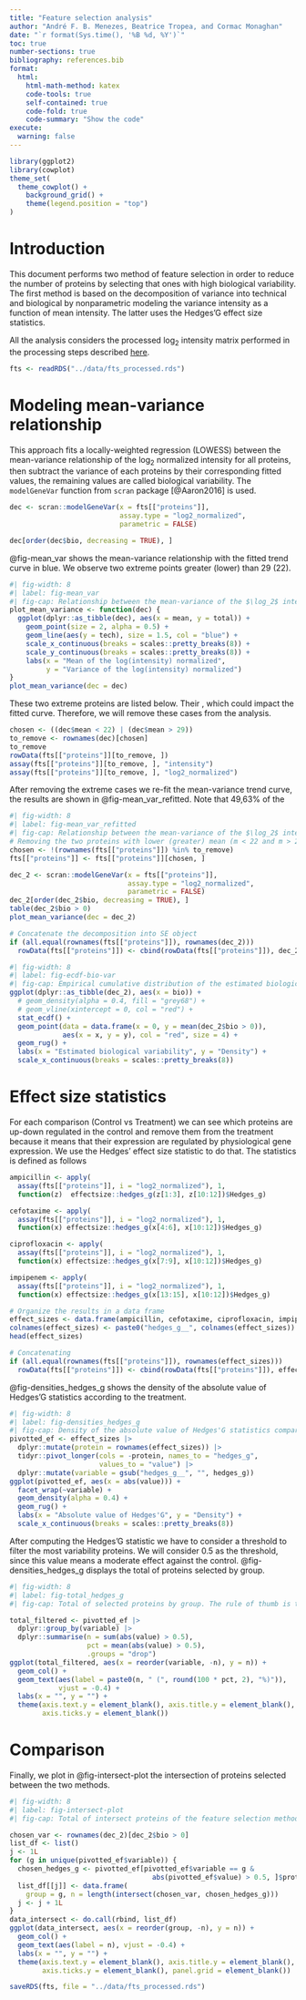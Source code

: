 ```yaml
---
title: "Feature selection analysis"
author: "André F. B. Menezes, Beatrice Tropea, and Cormac Monaghan"
date: "`r format(Sys.time(), '%B %d, %Y')`"
toc: true
number-sections: true
bibliography: references.bib
format:
  html:
    html-math-method: katex
    code-tools: true
    self-contained: true
    code-fold: true
    code-summary: "Show the code"
execute:
  warning: false
---
```


```r
library(ggplot2)
library(cowplot)
theme_set(
  theme_cowplot() +
    background_grid() +
    theme(legend.position = "top")
)
```


# Introduction {#sec-intro}

This document performs two method of feature selection in order to reduce the
number of proteins by selecting that ones with high biological variability.
The first method is based on the decomposition of variance into technical and
biological by nonparametric modeling the variance intensity as a function of
mean intensity. The latter uses the Hedges'G effect size statistics.

All the analysis considers the processed $\log_2$ intensity matrix performed
in the processing steps described [here](processing/processing_steps.html).

```r
fts <- readRDS("../data/fts_processed.rds")
```


# Modeling mean-variance relationship {#sec-mean_variance}

This approach fits a locally-weighted regression (LOWESS) between the
mean-variance relationship of the $\log_2$ normalized intensity for all
proteins, then subtract the variance of each proteins by their corresponding
fitted values, the remaining values are called biological variability.
The `modelGeneVar` function from `scran` package [@Aaron2016] is used.


```r
dec <- scran::modelGeneVar(x = fts[["proteins"]],
                           assay.type = "log2_normalized",
                           parametric = FALSE)

dec[order(dec$bio, decreasing = TRUE), ]
```

@fig-mean_var shows the mean-variance relationship with the fitted trend curve 
in blue. We observe two extreme points greater (lower) than 29 (22).

```r
#| fig-width: 8
#| label: fig-mean_var
#| fig-cap: Relationship between the mean-variance of the $\log_2$ intensity. Each point is a protein and the blue curve is the fitted model.
plot_mean_variance <- function(dec) {
  ggplot(dplyr::as_tibble(dec), aes(x = mean, y = total)) +
    geom_point(size = 2, alpha = 0.5) +
    geom_line(aes(y = tech), size = 1.5, col = "blue") +
    scale_x_continuous(breaks = scales::pretty_breaks(8)) +
    scale_y_continuous(breaks = scales::pretty_breaks(8)) +
    labs(x = "Mean of the log(intensity) normalized",
         y = "Variance of the log(intensity) normalized")
}
plot_mean_variance(dec = dec)
```

These two extreme proteins are listed below. Their , which
could impact the fitted curve. Therefore, we will remove these cases from the
analysis.

```r
chosen <- ((dec$mean < 22) | (dec$mean > 29))
to_remove <- rownames(dec)[chosen]
to_remove
rowData(fts[["proteins"]][to_remove, ])
assay(fts[["proteins"]][to_remove, ], "intensity")
assay(fts[["proteins"]][to_remove, ], "log2_normalized")
```

After removing the extreme cases we re-fit the mean-variance trend curve,
the results are shown in @fig-mean_var_refitted. 
Note that 49,63% of the 

```r
#| fig-width: 8
#| label: fig-mean_var_refitted
#| fig-cap: Relationship between the mean-variance of the $\log_2$ intensity after removing some proteins. Each point is a protein and the blue curve is the fitted model.
# Removing the two proteins with lower (greater) mean (m < 22 and m > 29) 
chosen <- !(rownames(fts[["proteins"]]) %in% to_remove)
fts[["proteins"]] <- fts[["proteins"]][chosen, ]

dec_2 <- scran::modelGeneVar(x = fts[["proteins"]],
                             assay.type = "log2_normalized",
                             parametric = FALSE)
dec_2[order(dec_2$bio, decreasing = TRUE), ]
table(dec_2$bio > 0)
plot_mean_variance(dec = dec_2)

# Concatenate the decomposition into SE object
if (all.equal(rownames(fts[["proteins"]]), rownames(dec_2)))
  rowData(fts[["proteins"]]) <- cbind(rowData(fts[["proteins"]]), dec_2)
```

```r
#| fig-width: 8
#| label: fig-ecdf-bio-var
#| fig-cap: Empirical cumulative distribution of the estimated biological variability.
ggplot(dplyr::as_tibble(dec_2), aes(x = bio)) +
  # geom_density(alpha = 0.4, fill = "grey68") +
  # geom_vline(xintercept = 0, col = "red") +
  stat_ecdf() +
  geom_point(data = data.frame(x = 0, y = mean(dec_2$bio > 0)),
             aes(x = x, y = y), col = "red", size = 4) +
  geom_rug() +
  labs(x = "Estimated biological variability", y = "Density") +
  scale_x_continuous(breaks = scales::pretty_breaks(8))
```


# Effect size statistics {#sec-effect_size}

For each comparison (Control vs Treatment) we can see which proteins are
up-down regulated in the control and remove them from the treatment because
it means that their expression are regulated by physiological gene expression.
We use the Hedges' effect size statistic to do that. The statistics is defined
as follows

```r
ampicillin <- apply(
  assay(fts[["proteins"]], i = "log2_normalized"), 1,
  function(z)  effectsize::hedges_g(z[1:3], z[10:12])$Hedges_g)

cefotaxime <- apply(
  assay(fts[["proteins"]], i = "log2_normalized"), 1,
  function(x) effectsize::hedges_g(x[4:6], x[10:12])$Hedges_g)

ciprofloxacin <- apply(
  assay(fts[["proteins"]], i = "log2_normalized"), 1,
  function(x) effectsize::hedges_g(x[7:9], x[10:12])$Hedges_g)

impipenem <- apply(
  assay(fts[["proteins"]], i = "log2_normalized"), 1,
  function(x) effectsize::hedges_g(x[13:15], x[10:12])$Hedges_g)

# Organize the results in a data frame
effect_sizes <- data.frame(ampicillin, cefotaxime, ciprofloxacin, impipenem)
colnames(effect_sizes) <- paste0("hedges_g__", colnames(effect_sizes))
head(effect_sizes)

# Concatenating
if (all.equal(rownames(fts[["proteins"]]), rownames(effect_sizes)))
  rowData(fts[["proteins"]]) <- cbind(rowData(fts[["proteins"]]), effect_sizes)
```

@fig-densities_hedges_g shows the density of the absolute value of Hedges'G
statistics according to the treatment. 

```r
#| fig-width: 8
#| label: fig-densities_hedges_g
#| fig-cap: Density of the absolute value of Hedges'G statistics compared with the control for each protein and according to the treatment.
pivotted_ef <- effect_sizes |>
  dplyr::mutate(protein = rownames(effect_sizes)) |> 
  tidyr::pivot_longer(cols = -protein, names_to = "hedges_g",
                      values_to = "value") |> 
  dplyr::mutate(variable = gsub("hedges_g__", "", hedges_g))
ggplot(pivotted_ef, aes(x = abs(value))) +
  facet_wrap(~variable) +
  geom_density(alpha = 0.4) +
  geom_rug() +
  labs(x = "Absolute value of Hedges'G", y = "Density") +
  scale_x_continuous(breaks = scales::pretty_breaks(8))
```

After computing the Hedges'G statistic we have to consider a threshold to
filter the most variability proteins. We will consider 0.5 as the threshold,
since this value means a moderate effect against the control.
@fig-densities_hedges_g displays the total of proteins selected by group.

```r
#| fig-width: 8
#| label: fig-total_hedges_g
#| fig-cap: Total of selected proteins by group. The rule of thumb is the absolute value of Hedges greater than 0.5. 

total_filtered <- pivotted_ef |>
  dplyr::group_by(variable) |> 
  dplyr::summarise(n = sum(abs(value) > 0.5),
                   pct = mean(abs(value) > 0.5),
                   .groups = "drop")
ggplot(total_filtered, aes(x = reorder(variable, -n), y = n)) +
  geom_col() +
  geom_text(aes(label = paste0(n, " (", round(100 * pct, 2), "%)")),
            vjust = -0.4) +
  labs(x = "", y = "") +
  theme(axis.text.y = element_blank(), axis.title.y = element_blank(),
        axis.ticks.y = element_blank())
```



# Comparison {#sec-comparison}

Finally, we plot in @fig-intersect-plot the intersection of proteins selected
between the two methods.

```r
#| fig-width: 8
#| label: fig-intersect-plot
#| fig-cap: Total of intersect proteins of the feature selection method by group.

chosen_var <- rownames(dec_2)[dec_2$bio > 0]
list_df <- list()
j <- 1L
for (g in unique(pivotted_ef$variable)) {
  chosen_hedges_g <- pivotted_ef[pivotted_ef$variable == g &
                                   abs(pivotted_ef$value) > 0.5, ]$protein
  list_df[[j]] <- data.frame(
    group = g, n = length(intersect(chosen_var, chosen_hedges_g)))
  j <- j + 1L
}
data_intersect <- do.call(rbind, list_df)
ggplot(data_intersect, aes(x = reorder(group, -n), y = n)) +
  geom_col() +
  geom_text(aes(label = n), vjust = -0.4) +
  labs(x = "", y = "") +
  theme(axis.text.y = element_blank(), axis.title.y = element_blank(),
        axis.ticks.y = element_blank(), panel.grid = element_blank())
```


```r
saveRDS(fts, file = "../data/fts_processed.rds")
```


